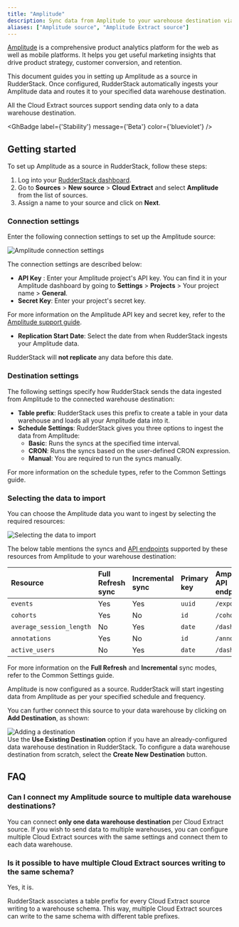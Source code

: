 ```yaml
---
title: "Amplitude"
description: Sync data from Amplitude to your warehouse destination via RudderStack.
aliases: ["Amplitude source", "Amplitude Extract source"]
---
```


[Amplitude](https://amplitude.com/) is a comprehensive product analytics platform for the web as well as mobile platforms. It helps you get useful marketing insights that drive product strategy, customer conversion, and retention.

This document guides you in setting up Amplitude as a source in RudderStack. Once configured, RudderStack automatically ingests your Amplitude data and routes it to your specified data warehouse destination.

<div class="warningBlock">
All the Cloud Extract sources support sending data only to a <Link to="/destinations/warehouse-destinations/">data warehouse destination</Link>.
</div>

<GhBadge
  label={'Stability'}
  message={'Beta'}
  color={'blueviolet'}
/>

## Getting started

To set up Amplitude as a source in RudderStack, follow these steps:

1. Log into your [RudderStack dashboard](https://app.rudderstack.com/).
2. Go to **Sources** > **New source** > **Cloud Extract** and select **Amplitude** from the list of sources.
3. Assign a name to your source and click on **Next**.

### Connection settings

Enter the following connection settings to set up the Amplitude source:

<img src="../../assets/cloud-extract-sources/amplitude-connection-settings.png" alt="Amplitude connection settings" />

The connection settings are described below:

- **API Key** : Enter your Amplitude project's API key. You can find it in your Amplitude dashboard by going to **Settings** > **Projects** > Your project name > **General**.
- **Secret Key**: Enter your project's secret key.

<div class="infoBlock">
For more information on the Amplitude API key and secret key, refer to the <a href="https://help.amplitude.com/hc/en-us/articles/360058073772-Create-and-manage-organizations-and-projects#view-and-edit-your-project-information">Amplitude support guide</a>.
</div>

- **Replication Start Date**: Select the date from when RudderStack ingests your Amplitude data.

<div class="warningBlock">
RudderStack will <strong>not replicate</strong> any data before this date.
</div>

### Destination settings

The following settings specify how RudderStack sends the data ingested from Amplitude to the connected warehouse destination:

- **Table prefix**: RudderStack uses this prefix to create a table in your data warehouse and loads all your Amplitude data into it.
- **Schedule Settings**: RudderStack gives you three options to ingest the data from Amplitude:
    - **Basic**: Runs the syncs at the specified time interval. 
    - **CRON**: Runs the syncs based on the user-defined CRON expression.
    - **Manual**: You are required to run the syncs manually.

<div class="infoBlock">
For more information on the schedule types, refer to the <Link to="/sources/extract/common-settings/">Common Settings</Link> guide.
</div>

### Selecting the data to import

You can choose the Amplitude data you want to ingest by selecting the required resources:

<img src="../../assets/cloud-extract-sources/amplitude-connection-settings-2.png" alt="Selecting the data to import" />

The below table mentions the syncs and [API endpoints](https://www.docs.developers.amplitude.com/analytics/#api-references) supported by these resources from Amplitude to your warehouse destination:

| Resource | Full Refresh sync | Incremental sync | Primary key | Amplitude API endpoint |
| :---| :---- | :---- | :---- | :---- |
| `events` |  Yes | Yes | `uuid` |  `/export` |
| `cohorts` | Yes | No | `id` | `/cohorts` |
| `average_session_length` | No | Yes | `date` | `/dashboard` |
| `annotations` | Yes | No | `id` | `/annotations` |
| `active_users` | No | Yes |  `date` | `/dashboard` |

<div class="infoBlock">
For more information on the <strong>Full Refresh</strong> and <strong>Incremental</strong> sync modes, refer to the <Link to="/sources/extract/common-settings/#sync-modes">Common Settings</Link> guide.
</div>

Amplitude is now configured as a source. RudderStack will start ingesting data from Amplitude as per your specified schedule and frequency.

You can further connect this source to your data warehouse by clicking on **Add Destination**, as shown:

<img src="../../assets/cloud-extract-sources/add-destination.png" alt="Adding a destination" />

<div class="successBlock">
Use the <strong>Use Existing Destination</strong> option if you have an already-configured data warehouse destination in RudderStack. To configure a data warehouse destination from scratch, select the <strong>Create New Destination</strong> button.
</div>

## FAQ

### Can I connect my Amplitude source to multiple data warehouse destinations?

You can connect <strong>only one data warehouse destination</strong> per Cloud Extract source. If you wish to send data to multiple warehouses, you can configure multiple Cloud Extract sources with the same settings and connect them to each data warehouse.

### Is it possible to have multiple Cloud Extract sources writing to the same schema?

Yes, it is.

RudderStack associates a table prefix for every Cloud Extract source writing to a warehouse schema. This way, multiple Cloud Extract sources can write to the same schema with different table prefixes.